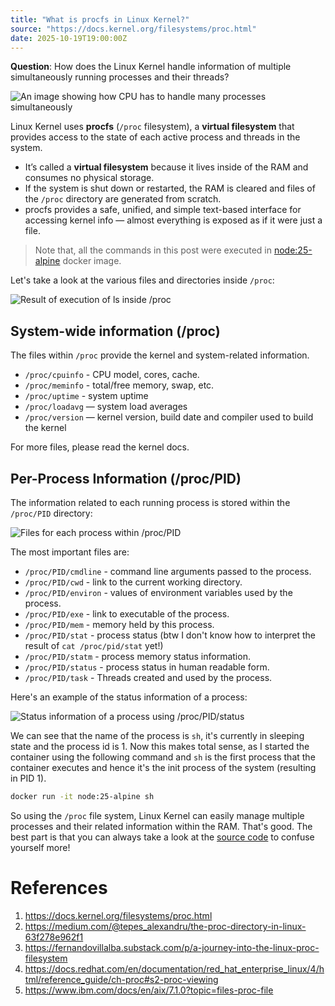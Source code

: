 ```yaml
---
title: "What is procfs in Linux Kernel?"
source: "https://docs.kernel.org/filesystems/proc.html"
date: 2025-10-19T19:00:00Z
---
```

**Question**: How does the Linux Kernel handle information of multiple simultaneously running processes and their threads?

<div className="mt-4 flex justify-center items-center">
<Image
      src="/static/tils/19-10-2025/procfs.svg"
      height={600}
      width={600}
      alt="An image showing how CPU has to handle many processes simultaneously"/>
</div>

Linux Kernel uses **procfs** (`/proc` filesystem), a **virtual filesystem** that provides access to the state of each active process and threads in the system.
- It’s called a **virtual filesystem** because it lives inside of the RAM and consumes no physical storage.
- If the system is shut down or restarted, the RAM is cleared and files of the `/proc` directory are generated from scratch.
- procfs provides a safe, unified, and simple text-based interface for accessing kernel info — almost everything is exposed as if it were just a file.

> Note that, all the commands in this post were executed in [node:25-alpine](https://hub.docker.com/_/node) docker image.

Let's take a look at the various files and directories inside `/proc`:
<div className="flex justify-center items-center">
<Image
      src="/static/tils/19-10-2025/inside-proc-dir.png"
      height={600}
      width={600}
      alt="Result of execution of ls inside /proc"/>
</div>

## System-wide information (/proc)
The files within `/proc` provide the kernel and system-related information.
- `/proc/cpuinfo` - CPU model, cores, cache.
- `/proc/meminfo` - total/free memory, swap, etc.
- `/proc/uptime` - system uptime
- `/proc/loadavg` — system load averages
- `/proc/version` — kernel version, build date and compiler used to build the kernel

For more files, please read the kernel docs.

## Per-Process Information (/proc/PID)
The information related to each running process is stored within the `/proc/PID` directory:
<div className="flex justify-center items-center">
<Image
      src="/static/tils/19-10-2025/process-level-info.png"
      height={600}
      width={600}
      alt="Files for each process within /proc/PID"/>
</div>

The most important files are:
- `/proc/PID/cmdline` - command line arguments passed to the process.
- `/proc/PID/cwd` - link to the current working directory.
- `/proc/PID/environ` - values of environment variables used by the process.
- `/proc/PID/exe` - link to executable of the process.
- `/proc/PID/mem` - memory held by this process.
- `/proc/PID/stat` - process status (btw I don't know how to interpret the result of `cat /proc/pid/stat` yet!)
- `/proc/PID/statm` - process memory status information.
- `/proc/PID/status` - process status in human readable form.
- `/proc/PID/task` - Threads created and used by the process.

Here's an example of the status information of a process:
<div className="flex justify-center items-center">
<Image
      src="/static/tils/19-10-2025/proc-pid-status.png"
      height={600}
      width={600}
      alt="Status information of a process using /proc/PID/status"/>
</div>

We can see that the name of the process is `sh`, it's currently in sleeping state and the process id is 1. 
Now this makes total sense, as I started the container using the following command and `sh` is the first process that the container executes and hence it's the init process of the system (resulting in PID 1).
```bash
docker run -it node:25-alpine sh
```

So using the `/proc` file system, Linux Kernel can easily manage multiple processes and their related information within the RAM. That's good. The best part is that you can always take a look at the [source code](https://github.com/torvalds/linux/tree/master/fs/proc) to confuse yourself more!

# References
1. https://docs.kernel.org/filesystems/proc.html
2. https://medium.com/@tepes_alexandru/the-proc-directory-in-linux-63f278e962f1
3. https://fernandovillalba.substack.com/p/a-journey-into-the-linux-proc-filesystem
4. https://docs.redhat.com/en/documentation/red_hat_enterprise_linux/4/html/reference_guide/ch-proc#s2-proc-viewing
5. https://www.ibm.com/docs/en/aix/7.1.0?topic=files-proc-file

